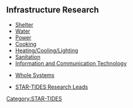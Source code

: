 {{STAR TIDES header}}

== Infrastructure Research ==
*[[STAR-TIDES Shelter|Shelter]]
*[[STAR-TIDES Water|Water]]
*[[STAR-TIDES Power|Power]]
*[[STAR-TIDES Cooking|Cooking]]
*[[STAR-TIDES Domestic Services|Heating/Cooling/Lighting]]
*[[STAR-TIDES Sanitation|Sanitation]]
*[[STAR-TIDES ICT|Information and Communication Technology]]

*[[STAR-TIDES Whole Systems|Whole Systems]]

*[[STAR-TIDES Research Leads]]

[[Category:STAR-TIDES]]